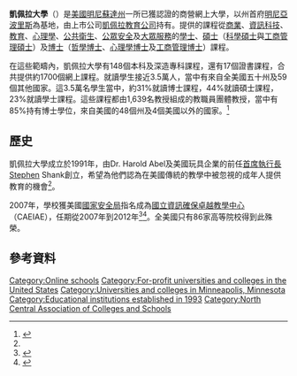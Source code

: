 {{Infobox university
|name= 凱佩拉大學<br />Capella University
|image= <!-- 檔案不存在 [[File:Capella_logo_ed.jpg|137px]] ，可從英文維基百科取得 -->
|endowment=
|president= Scott Kinney,<ref>{{cite web |url=http://www.capella.edu/about_capella/university_mission_leadership.aspx |title=University Mission & Leadership |author=Capella University |accessdate=2010-03-31 |language=en |archive-date=2010-02-13 |archive-url=https://web.archive.org/web/20100213092451/http://www.capella.edu/about_capella/university_mission_leadership.aspx |dead-url=no }}</ref>
|established= 1993
|type= [[Private_university|Private]] , [[for-profit_college|For-Profit]] ({{NASDAQ|CPLA}}) 
|calendar = Quarter
|staff= 1,639 faculty<ref name="media"/>
|students= 34,989<ref name="media"/>
|undergrad= 23 percent<ref name="media"/>
|postgrad= 75 percent<ref name="media"/>
|colors=
|city= [[Minneapolis|Minneapolis]]
|state= [[Minnesota|Minnesota]]
|country= [[United_States_of_America|USA]]{{flagicon|USA}}
|mascot=
|campus= online
|free_label=
|free=
|website= [http://www.capella.edu www.capella.edu]
}}
'''凱佩拉大學'''（{{lang-en|Capella University}}）是[[美國|美國]][[明尼蘇達州|明尼蘇達州]]一所已獲認證的商營網上大學，以州首府[[明尼亞波里斯|明尼亞波里斯]]為基地，由上市公司[[凱佩拉教育公司|凱佩拉教育公司]]持有。提供的課程從[[商業|商業]]、[[資訊科技|資訊科技]]、[[教育|教育]]、[[心理學|心理學]]、[[公共衛生|公共衛生]]、[[公眾安全|公眾安全]]及[[大眾服務|大眾服務]]的[[學士|學士]]、[[碩士|碩士]]（[[科學碩士|科學碩士]]與[[工商管理碩士|工商管理碩士]]）及[[博士|博士]]（[[哲學博士|哲學博士]]、[[心理學博士|心理學博士]]及[[工商管理博士|工商管理博士]]）課程。

在這些範疇內，凱佩拉大學有148個本科及深造專科課程，還有17個證書課程，合共提供約1700個網上課程。就讀學生接近3.5萬人，當中有來自全美國五十州及59個其他國家。這3.5萬名學生當中，約31%就讀博士課程，44%就讀碩士課程，23%就讀學士課程。這些課程都由1,639名教授組成的教職員團體教授，當中有85%持有博士學位，來自美國的48個州及4個美國以外的國家。<ref name="media">{{cite news |url=http://www.capellaeducation.com/news/assets/Media_Fact_Sheet.pdf |title=Capella University: Fact Sheet |date=2013-02012 |accessdate=2013-03-24 |archive-date=2013-08-31 |archive-url=https://web.archive.org/web/20130831180922/http://www.capellaeducation.com/news/assets/Media_Fact_Sheet.pdf |dead-url=yes }}</ref>

== 歷史 ==
凱佩拉大學成立於1991年，由Dr. Harold Abel及美國玩具企業{{tsl|en|Tonka|Tonka}}的前任[[首席執行長|首席執行長]]Stephen Shank創立，希望為他們認為在美國傳統的教學中被忽視的成年人提供教育的機會<ref name=history/>。

2007年，學校獲美國[[國家安全局|國家安全局]]指名成為[[國立資訊確保卓越教學中心|國立資訊確保卓越教學中心]]（CAEIAE），任期從2007年到2012年<ref name="history">{{cite web |url=http://www.capella.edu/about_capella/history.aspx |title=Capella University website |language=en |access-date=2013-03-24 |archive-url=https://web.archive.org/web/20121006040917/http://www.capella.edu/about_capella/history.aspx |archive-date=2012-10-06 |dead-url=yes }}</ref><ref>{{cite news |url=http://www.nsa.gov/ia/academic_outreach/nat_cae/institutions.shtml |title=NSA Press Release, June 28, 2007 |date=2007-06-28 |access-date=2013-03-24 |archive-url=https://web.archive.org/web/20130325155724/http://www.nsa.gov/ia/academic_outreach/nat_cae/institutions.shtml |archive-date=2013-03-25 |dead-url=yes }}</ref>。全美國只有86家高等院校得到此殊榮。

== 參考資料 ==
{{Reflist|2}}

{{Coord|44.976275|N|93.268583|W|source:dewiki_region:US-MN_type:edu|format=dms|display=title}}

[[Category:Online_schools|Category:Online schools]]
[[Category:For-profit_universities_and_colleges_in_the_United_States|Category:For-profit universities and colleges in the United States]]
[[Category:Universities_and_colleges_in_Minneapolis,_Minnesota|Category:Universities and colleges in Minneapolis, Minnesota]]
[[Category:Educational_institutions_established_in_1993|Category:Educational institutions established in 1993]]
[[Category:North_Central_Association_of_Colleges_and_Schools|Category:North Central Association of Colleges and Schools]]